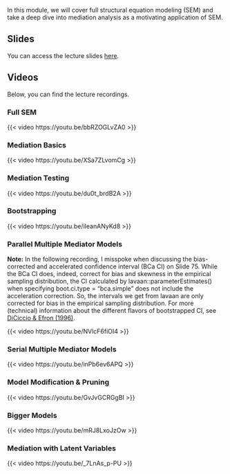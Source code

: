 In this module, we will cover full structural equation modeling (SEM) and take a deep dive into mediation analysis as a
motivating application of SEM.

## Slides

You can access the lecture slides [here](/lavaan-e-learning/4_sem_mediation/sem_mediation.pdf).

## Videos

Below, you can find the lecture recordings.

### Full SEM

{{< video https://youtu.be/bbRZOGLvZA0 >}}

### Mediation Basics

{{< video https://youtu.be/XSa7ZLvomCg >}}

### Mediation Testing

{{< video https://youtu.be/du0t_brdB2A >}}

### Bootstrapping

{{< video https://youtu.be/iIeanANyKd8 >}}

### Parallel Multiple Mediator Models

**Note:** In the following recording, I misspoke when discussing the bias-corrected and accelerated confidence interval
(BCa CI) on Slide 75. While the BCa CI does, indeed, correct for bias and skewness in the empirical sampling distribution,
the CI calculated by lavaan::parameterEstimates() when specifying boot.ci.type = "bca.simple" does not include the
acceleration correction. So, the intervals we get from lavaan are only corrected for bias in the empirical sampling
distribution. For more (technical) information about the different flavors of bootstrapped CI, see
[DiCiccio & Efron (1996)](https://doi.org/10.1214/ss/1032280214).

{{< video https://youtu.be/NVlcF6fiOI4 >}}

### Serial Multiple Mediator Models

{{< video https://youtu.be/inPb6ev6APQ >}}

### Model Modification & Pruning

{{< video https://youtu.be/GvJvGCRGgBI >}}

### Bigger Models

{{< video https://youtu.be/mRJ8LxoJzOw >}}

### Mediation with Latent Variables

{{< video https://youtu.be/_7LnAs_p-PU >}}
